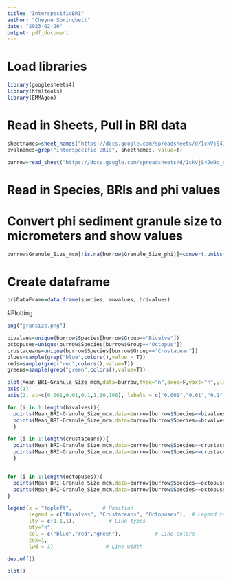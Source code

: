 ```yaml
---
title: "InterspecificBRI"
author: "Cheyne Springbett"
date: "2023-02-20"
output: pdf_document
---
```



# Load libraries
```r
library(googlesheets4)
library(htmltools)
library(EMMAgeo)


```


# Read in Sheets, Pull in BRI data

```r
sheetnames=sheet_names("https://docs.google.com/spreadsheets/d/1ckVjS4Jw9o_eg_l_TAwDFNp_evuu36sFHmXyUqT6YqA")
evalnames=grep("Interspecific BRIs", sheetnames, value=T)

burrow=read_sheet("https://docs.google.com/spreadsheets/d/1ckVjS4Jw9o_eg_l_TAwDFNp_evuu36sFHmXyUqT6YqA", sheet=evalnames[1])
```


# Read in Species, BRIs and phi values
# Convert phi sediment granule size to micrometers and show values

```r
burrow$Granule_Size_mcm[!is.na(burrow$Granule_Size_phi)]=convert.units(phi=burrow$Granule_Size_phi[!is.na(burrow$Granule_Size_phi)])
```

# Create dataframe

```r
briDataFrame=data.frame(species, muvalues, brivalues)
```


#Plotting
```r
png("gransize.png")

bivalves=unique(burrow$Species[burrow$Group=="Bivalve"])
octopuses=unique(burrow$Species[burrow$Group=="Octopus"])
crustaceans=unique(burrow$Species[burrow$Group=="Crustacean"])
blues=sample(grep("blue",colors(),value = T))
reds=sample(grep("red",colors(),value=T))
greens=sample(grep("green",colors(),value=T))

plot(Mean_BRI~Granule_Size_mcm,data=burrow,type="n",axes=F,yaxt="n",ylab="log BRI",xlab="Sediment Granule Size (um)",log="xy")
axis(1)
axis(2, at=c(0.001,0.01,0.1,1,10,100), labels = c("0.001","0.01","0.1","1","10","100"))

for (i in 1:length(bivalves)){
  points(Mean_BRI~Granule_Size_mcm,data=burrow[burrow$Species==bivalves[i],],col=blues[i],type="l")
  points(Mean_BRI~Granule_Size_mcm,data=burrow[burrow$Species==bivalves[i],],pch=21,bg=blues[i])
  }

for (i in 1:length(crustaceans)){
  points(Mean_BRI~Granule_Size_mcm,data=burrow[burrow$Species==crustaceans[i],],col=reds[i],type="l")
  points(Mean_BRI~Granule_Size_mcm,data=burrow[burrow$Species==crustaceans[i],],pch=21,bg=reds[i])
  }


for (i in 1:length(octopuses)){
  points(Mean_BRI~Granule_Size_mcm,data=burrow[burrow$Species==octopuses[i],],col=greens[i],type="l")
  points(Mean_BRI~Granule_Size_mcm,data=burrow[burrow$Species==octopuses[i],],pch=21,bg=greens[i])
}

legend(x = "topleft",          # Position
       legend = c("Bivalves", "Crustaceans", "Octopuses"),  # Legend texts
       lty = c(1,1,1),           # Line types
       bty="n",
       col = c("blue","red","green"),           # Line colors
       cex=1,
       lwd = 3)                 # Line width

dev.off()

```





```r
plot()



```


